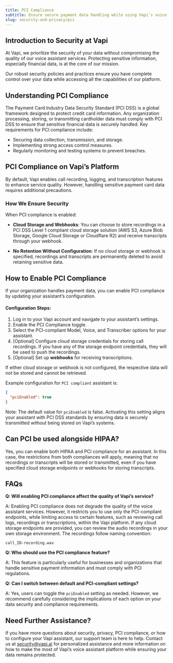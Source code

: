 ```yaml
---
title: PCI Compliance
subtitle: Ensure secure payment data handling while using Vapi’s voice assistant platform.
slug: security-and-privacy/pci
---
```



## Introduction to Security at Vapi

At Vapi, we prioritize the security of your data without compromising the quality of our voice assistant services. Protecting sensitive information, especially financial data, is at the core of our mission.

Our robust security policies and practices ensure you have complete control over your data while accessing all the capabilities of our platform.

## Understanding PCI Compliance

The Payment Card Industry Data Security Standard (PCI DSS) is a global framework designed to protect credit card information. Any organization processing, storing, or transmitting cardholder data must comply with PCI DSS to ensure that sensitive financial data is securely handled.
Key requirements for PCI compliance include:

- Securing data collection, transmission, and storage.
- Implementing strong access control measures.
- Regularly monitoring and testing systems to prevent breaches.

## PCI Compliance on Vapi’s Platform

By default, Vapi enables call recording, logging, and transcription features to enhance service quality. However, handling sensitive payment card data requires additional precautions.

### How We Ensure Security

When PCI compliance is enabled:

- **Cloud Storage and Webhooks**: You can choose to store recordings in a PCI DSS Level 1 compliant cloud storage solution (AWS S3, Azure Blob Storage, Google Cloud Storage or Cloudflare R2) and receive transcripts through your webhook.

- **No Retention Without Configuration**: If no cloud storage or webhook is specified, recordings and transcripts are permanently deleted to avoid retaining sensitive data.


## How to Enable PCI Compliance
If your organization handles payment data, you can enable PCI compliance by updating your assistant’s configuration.

#### Configuration Steps:
1. Log in to your Vapi account and navigate to your assistant’s settings.
2. Enable the PCI Compliance toggle.
3. Select the PCI-compliant Model, Voice, and Transcriber options for your assistant.
4. [Optional] Configure cloud storage credentials for storing call recordings. If you have any of the storage endpoint credentials, they will be used to push the recordings.
5. [Optional] Set up **webhooks** for receiving transcriptions.


<Warning>
If either cloud storage or webhook is not configured, the respective data will not be stored and cannot be retrieved.
</Warning>

Example configuration for `PCI compliant` assistant is:
```JSON
{
  "pciEnabled": true
}
```
Note: The default value for `pciEnabled` is false. Activating this setting aligns your assistant with PCI DSS standards by ensuring data is securely transmitted without being stored on Vapi’s systems.

## Can PCI be used alongside HIPAA?
Yes, you can enable both HIPAA and PCI compliance for an assistant. In this case, the restrictions from both compliances will apply, meaning that no recordings or transcripts will be stored or transmitted, even if you have specified cloud storage endpoints or webhooks for storing transcripts.

## FAQs

**Q: Will enabling PCI compliance affect the quality of Vapi’s service?**

A: Enabling PCI compliance does not degrade the quality of the voice assistant services.
However, it restricts you to use only the PCI-compliant endpoints, while limiting access to certain features, such as reviewing call logs, recordings or transcriptions, within the Vapi platform.
If any cloud storage endpoints are provided, you can review the audio recordings in your own storage environment. The recordings follow naming convention:

```
call_ID-recording.wav
```

**Q: Who should use the PCI compliance feature?**

A: This feature is particularly useful for businesses and organizations that handle sensitive payment information and must comply with PCI regulations.

**Q: Can I switch between default and PCI-compliant settings?**

A: Yes, users can toggle the `pciEnabled` setting as needed. However, we recommend carefully considering the implications of each option on your data security and compliance requirements.

## Need Further Assistance?

If you have more questions about security, privacy, PCI compliance, or how to configure your Vapi assistant, our support team is here to help. Contact us at security@vapi.ai for personalized assistance and more information on how to make the most of Vapi’s voice assistant platform while ensuring your data remains protected.
